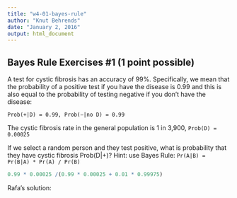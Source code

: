 ```yaml
---
title: "w4-01-bayes-rule"
author: "Knut Behrends"
date: "January 2, 2016"
output: html_document
---
```

## Bayes Rule Exercises #1 (1 point possible)

A test for cystic fibrosis has an accuracy of 99%. Specifically, we mean that the probability of a positive test if you have the disease is 0.99 and this is also equal to the probability of testing negative if you don't have the disease:

`Prob(+|D) = 0.99, Prob(−|no D) = 0.99`

The cystic fibrosis rate in the general population is 1 in 3,900, `Prob(D) = 0.00025`

If we select a random person and they test positive, what is probability that they have cystic fibrosis Prob(D|+)? 
Hint: use Bayes Rule: `Pr(A|B) = Pr(B|A) * Pr(A) / Pr(B)`

```r

0.99 * 0.00025 /(0.99 * 0.00025 + 0.01 * 0.99975)

```
Rafa's solution:
```r

```

